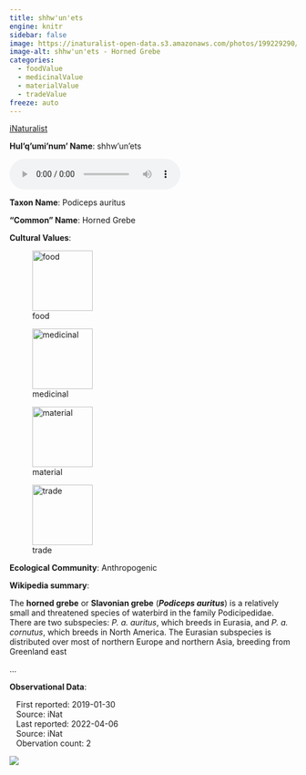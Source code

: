```yaml
---
title: shhw'un'ets
engine: knitr
sidebar: false
image: https://inaturalist-open-data.s3.amazonaws.com/photos/199229290/medium.jpg
image-alt: shhw'un'ets - Horned Grebe
categories:
  - foodValue
  - medicinalValue
  - materialValue
  - tradeValue
freeze: auto
---
```


<div role="img" class="imerss-photo" style="background-image: url(https://inaturalist-open-data.s3.amazonaws.com/photos/199229290/medium.jpg)" 
 alt="shhw'un'ets - Horned Grebe">
 <a href="https://www.inaturalist.org/taxa/4209" target="_blank" class="taxonDisplay-iNat-extern">iNaturalist<span class="external-link"></span></a>
</div>

**Hul'q'umi'num' Name**: shhw'un'ets

<audio controls>
  <source src="../../NA" type="audio/mpeg">
</audio>

**Taxon Name**: Podiceps auritus

**"Common" Name**: Horned Grebe

**Cultural Values**:

:::{layout-nrow=1}
![food](/files/food.svg){width=106px}

![medicinal](/files/medicinal.svg){width=106px}

![material](/files/material.svg){width=106px}

![trade](/files/trade.svg){width=106px}
:::

**Ecological Community**: Anthropogenic

**Wikipedia summary**:
<p class="mw-empty-elt">

</p>

<p>The <b>horned grebe</b> or <b>Slavonian grebe</b> (<i><b>Podiceps auritus</b></i>) is a relatively small and threatened species of waterbird in the family Podicipedidae. There are two subspecies: <i>P.&#160;a. auritus</i>, which breeds in Eurasia, and <i>P.&#160;a. cornutus</i>, which breeds in North America. The Eurasian subspecies is distributed over most of northern Europe and northern Asia, breeding from Greenland east</p>...

**Observational Data**:

|    First reported: 2019-01-30

|    Source: iNat

|    Last reported: 2022-04-06

|    Source: iNat

|    Obervation count: 2

![](community_dist.png)
